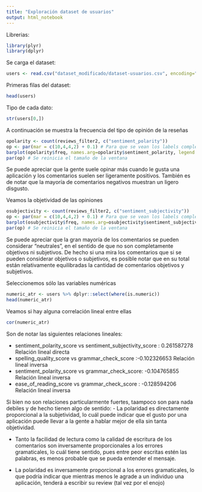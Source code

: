 ```yaml
---
title: "Exploración dataset de usuarios"
output: html_notebook
---
```

Librerias:

```r
library(plyr)
library(dplyr)
```

Se carga el dataset:
```r
users <- read.csv("dataset_modificado/dataset-usuarios.csv", encoding="UTF-8")
```

Primeras filas del dataset:
```r
head(users)
```

Tipo de cada dato:
```r
str(users[0,])
```

A continuación se muestra la frecuencia del tipo de opinión de la reseñas
```r
opolarity <- count(reviews_filter2, c("sentiment_polarity")) 
op <- par(mar = c(10,4,4,2) + 0.1) # Para que se vean los labels completos
barplot(opolarity$freq, names.arg=opolarity$sentiment_polarity, legend.text = "Frecuencia",las=2, main="Tipo de opiniones y su frecuencia")
par(op) # Se reinicia el tamaño de la ventana
```
Se puede apreciar que la gente suele opinar más cuando le gusta una aplicación y los comentarios suelen ser ligeramente positivos. También es de notar que la mayoría de comentarios negativos muestran un ligero disgusto.

Veamos la objetividad de las opiniones
```r
osubjectivity <- count(reviews_filter2, c("sentiment_subjectivity")) 
op <- par(mar = c(10,4,4,2) + 0.1) # Para que se vean los labels completos
barplot(osubjectivity$freq, names.arg=osubjectivity$sentiment_subjectivity, legend.text = "Frecuencia",las=2, main="Objetividad de las opiniones y su frecuencia")
par(op) # Se reinicia el tamaño de la ventana
```
Se puede apreciar que la gran mayoría de los comentarios se pueden considerar "neutrales", en el sentido de que no son completamente objetivos ni subjetivos. De hecho si una mira los comentarios que si se pueden considerar objetivos o subjetivos, es posible notar que en su total están relativamente equilibradas la cantidad de comentarios objetivos y subjetivos.

Seleccionemos sólo las variables numéricas

```r
numeric_atr <- users %>% dplyr::select(where(is.numeric))
head(numeric_atr)
```
Veamos si hay alguna correlación lineal entre ellas
```r
cor(numeric_atr)
```
Son de notar las siguientes relaciones lineales:

  - sentiment_polarity_score vs sentiment_subjectivity_score : 0.261587278 Relación lineal directa
  - spelling_quality_score vs grammar_check_score :-0.102326653 Relación lineal inversa
  - sentiment_polarity_score vs grammar_check_score: -0.104765855 Relación lineal inversa
  - ease_of_reading_score vs grammar_check_score : -0.128594206 Relación lineal inversa
  
Si bien no son relaciones particularmente fuertes, taampoco son para nada debiles y de hecho tienen algo de sentido:
  - La polaridad es directamente proporcional a la subjetividad, lo cuál puede indicar que el gusto por una aplicación puede 
    llevar a la gente a hablar mejor de ella sin tanta objetividad.
    
  - Tanto la facilidad de lectura como la calidad de escritura de los comentarios son inversamente proporcionales a los          errores gramaticales, lo cuál tiene sentido, pues entre peor escritas estén las palabras, es menos probable que se pueda     entender el mensaje.
  
  - La polaridad es inversamente proporcional a los errores gramaticales, lo que podría indicar que mientras menos le agrade     a un individuo una aplicación, tenderá a escribir su review (tal vez por el enojo)
  

